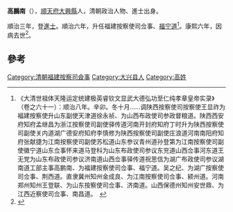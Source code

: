 '''高鵬南'''（{{bd|？||1667年}}），[[順天府|順天府]][[大兴县_(金朝)|大興縣]]人，清朝政治人物、進士出身。

順治三年，登[[進士|進士]]。順治六年，升任福建按察使司佥事、[[福宁道|福宁道]]<ref>《大清世祖体天隆运定统建极英睿钦文显武大德弘功至仁纯孝章皇帝实录》（卷之六十一）：顺治八年。辛卯。冬十月……调陕西按察使司按察使王显祚为福建按察使升山东副使天津道徐永祯、为山西布政使司参政督粮道。陕西西安府知府孟继昌为浙江按察使司副使驿传道河南开封府知府丁时升为陕西按察使司副使关内道湖广德安府知府李慎修为陕西按察使司副使庄浪道河南南阳府知府张献捷为江南按察使司副使苏松道山东参议青州道孙登第为江南按察使司副使徽宁道山东佥事怀来道马登科为山东布政使司参议东兖道山西佥事河东道王无党为山东布政使司参议济南道山西佥事驿传道祝思信为湖广布政使司参议湖南道工部主事高鹏南、为福建按察使司佥事、福宁道。吴之纪、为湖广按察使司佥事、荆西道。直隶冀州知州金成良、为江南按察使司佥事、颍州道。河南郑州知州王登联、为山东按察使司佥事、济南道。山西保德州知州安世鼎、为江西近察使司佥事、南昌道。　</ref>。康熙六年，因病去世<ref>{{cite book|editor=刘廷銮，孙家兰|title=山东明清进士通览 清代卷|date=2014年12月|publisher=济南：山东文艺出版社|isbn=7-5329-4771-8|pages=15|accessdate=2017-04-23}}</ref>。

==參考==
{{reflist}}

{{清朝官员小作品}}
{{顺治三年丙戌科殿试金榜}}
[[Category:清朝福建按察司僉事|Category:清朝福建按察司僉事]]
[[Category:大兴县人|Category:大兴县人]]
[[Category:高姓|Category:高姓]]